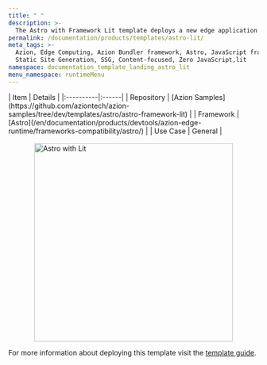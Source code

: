 ```yaml
---
title: " "
description: >-
  The Astro with Framework Lit template deploys a new edge application based on Astro working with Lit.
permalink: /documentation/products/templates/astro-lit/
meta_tags: >-
  Azion, Edge Computing, Azion Bundler framework, Astro, JavaScript frameworks,
  Static Site Generation, SSG, Content-focused, Zero JavaScript,lit
namespace: documentation_template_landing_astro_lit
menu_namespace: runtimeMenu
---
```




<div class="[&_.flex.flex-col]:!gap-4 [&_.flex.flex-col]:md:!gap-8 [&_.flex.flex-col]:2xl:!gap-16">
  <HeroHome
    title="Astro with Lit Framework"
    description="The Astro with Framework Lit template deploys a new edge application based on Astro working with Lit, a lightweight library for building fast web components that are interoperable across different frameworks and environments. "
    logos={[]}
    buttons={[
      { label: "Deploy template", link: "https://console.azion.com/create/astro/astro-with-framework-lit", outlined: false, icon: "ai ai-azion", iconPos: "left" },
      { label: "View demo", link: "https://zoze0y2azv.map.azionedge.net/", severity: "secondary" }
    ]}
  />
</div>

<div style="display: flex; gap: 1rem; align-items: center; flex-direction: row; flex-wrap: wrap;">
  <div style="flex: 1; min-width: 300px;">
    | Item | Details |
    |:----------|:------|
    | Repository | [Azion Samples](https://github.com/aziontech/azion-samples/tree/dev/templates/astro/astro-framework-lit) |
    | Framework | [Astro](/en/documentation/products/devtools/azion-edge-runtime/frameworks-compatibility/astro/) |
    | Use Case | General |
  </div>
  <div style="display: flex; justify-content: center; align-items: center; flex: 1; min-width: 300px;">
    <img src="/assets/docs/images/uploads/template-showcase/astro/astro-lit.png" width="400" alt="Astro with Lit" style="max-width: 100%; height: auto;" />
  </div>
</div>

For more information about deploying this template visit the [template guide](/en/documentation/products/guides/astro-ecommerce-collection/).